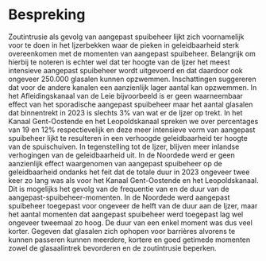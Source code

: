 # Bespreking

Zoutintrusie als gevolg van aangepast spuibeheer lijkt zich voornamelijk voor te doen in het Ijzerbekken waar de pieken in geleidbaarheid sterk overeenkomen met de momenten van aangepast spuibeheer. Belangrijk om hierbij te noteren is echter wel dat ter hoogte van de Ijzer het meest intensieve aangepast spuibeheer wordt uitgevoerd en dat daardoor ook ongeveer 250.000 glasalen kunnen opzwemmen. Inschattingen suggereren dat voor de andere kanalen een aanzienlijk lager aantal kan opzwemmen. In het Afleidingskanaal van de Leie bijvoorbeeld is er geen waarneembaar effect van het sporadische aangepast spuibeheer maar het aantal glasalen dat binnentrekt in 2023 is slechts 3% van wat er de Ijzer op trekt. In het Kanaal Gent-Oostende en het Leopoldskanaal spreken we over percentages van 19 en 12% respectievelijk en deze meer intensieve vorm van aangepast spuibeheer lijkt te resulteren in een verhoogde geleidbaarheid ter hoogte van de spuischuiven. In tegenstelling tot de Ijzer, blijven meer inlandse verhogingen van de geleidbaarheid uit. In de Noordede werd er geen aanzienlijk effect waargenomen van aangepast spuibeheer op de geleidbaarheid ondanks het feit dat de totale duur in 2023 ongeveer twee keer zo lang was als voor het Kanaal Gent-Oostende en het Leopoldskanaal. Dit is mogelijks het gevolg van de frequentie van en de duur van de aangepast-spuibeheer-momenten. In de Noordede werd aangepast spuibeheer toegepast voor ongeveer de helft van de duur aan de Ijzer, maar het aantal momenten dat aangepast spuibeheer werd toegepast lag wel ongeveer tweemaal zo hoog. De duur van een enkel moment was dus veel korter. Gegeven dat glasalen zich ophopen voor barrières alvorens te kunnen passeren kunnen meerdere, kortere en goed getimede momenten zowel de glasaalintrek bevorderen en de zoutintrusie beperken.
